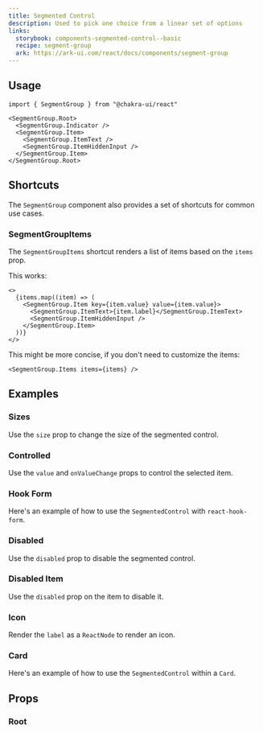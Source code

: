 ```yaml
---
title: Segmented Control
description: Used to pick one choice from a linear set of options
links:
  storybook: components-segmented-control--basic
  recipe: segment-group
  ark: https://ark-ui.com/react/docs/components/segment-group
---
```


<ExampleTabs name="segmented-control-basic" />

## Usage

```tsx
import { SegmentGroup } from "@chakra-ui/react"
```

```tsx
<SegmentGroup.Root>
  <SegmentGroup.Indicator />
  <SegmentGroup.Item>
    <SegmentGroup.ItemText />
    <SegmentGroup.ItemHiddenInput />
  </SegmentGroup.Item>
</SegmentGroup.Root>
```

## Shortcuts

The `SegmentGroup` component also provides a set of shortcuts for common use
cases.

### SegmentGroupItems

The `SegmentGroupItems` shortcut renders a list of items based on the `items`
prop.

This works:

```tsx
<>
  {items.map((item) => (
    <SegmentGroup.Item key={item.value} value={item.value}>
      <SegmentGroup.ItemText>{item.label}</SegmentGroup.ItemText>
      <SegmentGroup.ItemHiddenInput />
    </SegmentGroup.Item>
  ))}
</>
```

This might be more concise, if you don't need to customize the items:

```tsx
<SegmentGroup.Items items={items} />
```

## Examples

### Sizes

Use the `size` prop to change the size of the segmented control.

<ExampleTabs name="segmented-control-with-sizes" />

### Controlled

Use the `value` and `onValueChange` props to control the selected item.

<ExampleTabs name="segmented-control-controlled" />

### Hook Form

Here's an example of how to use the `SegmentedControl` with `react-hook-form`.

<ExampleTabs name="segmented-control-with-hook-form" />

### Disabled

Use the `disabled` prop to disable the segmented control.

<ExampleTabs name="segmented-control-with-disabled" />

### Disabled Item

Use the `disabled` prop on the item to disable it.

<ExampleTabs name="segmented-control-with-disabled-item" />

### Icon

Render the `label` as a `ReactNode` to render an icon.

<ExampleTabs name="segmented-control-with-icon" />

### Card

Here's an example of how to use the `SegmentedControl` within a `Card`.

<ExampleTabs name="segmented-control-in-card" />

## Props

### Root

<PropTable component="SegmentGroup" part="Root" />
